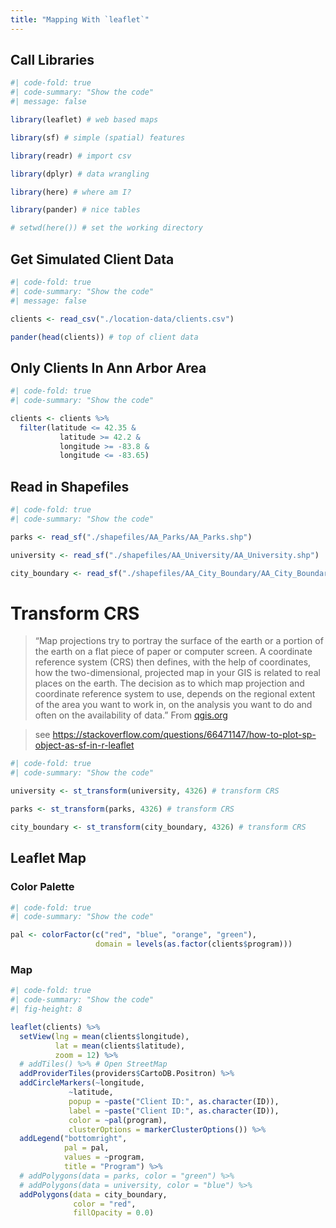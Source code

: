 ```yaml
---
title: "Mapping With `leaflet`"
---
```


## Call Libraries {#sec-leaflet}

```r
#| code-fold: true
#| code-summary: "Show the code"
#| message: false

library(leaflet) # web based maps

library(sf) # simple (spatial) features

library(readr) # import csv

library(dplyr) # data wrangling

library(here) # where am I?

library(pander) # nice tables

# setwd(here()) # set the working directory

```

## Get Simulated Client Data

```r
#| code-fold: true
#| code-summary: "Show the code"
#| message: false

clients <- read_csv("./location-data/clients.csv")

pander(head(clients)) # top of client data

```

## Only Clients In Ann Arbor Area

```r
#| code-fold: true
#| code-summary: "Show the code"

clients <- clients %>% 
  filter(latitude <= 42.35 &
           latitude >= 42.2 &
           longitude >= -83.8 &
           longitude <= -83.65)

```

## Read in Shapefiles

```r
#| code-fold: true
#| code-summary: "Show the code"

parks <- read_sf("./shapefiles/AA_Parks/AA_Parks.shp")

university <- read_sf("./shapefiles/AA_University/AA_University.shp")

city_boundary <- read_sf("./shapefiles/AA_City_Boundary/AA_City_Boundary.shp")

```

# Transform CRS

> "Map projections try to portray the surface of the earth or a portion of the earth on a flat piece of paper or computer screen. A coordinate reference system (CRS) then defines, with the help of coordinates, how the two-dimensional, projected map in your GIS is related to real places on the earth. The decision as to which map projection and coordinate reference system to use, depends on the regional extent of the area you want to work in, on the analysis you want to do and often on the availability of data." From [qgis.org](https://docs.qgis.org/2.8/en/docs/gentle_gis_introduction/coordinate_reference_systems.html)


> see [https://stackoverflow.com/questions/66471147/how-to-plot-sp-object-as-sf-in-r-leaflet](https://stackoverflow.com/questions/66471147/how-to-plot-sp-object-as-sf-in-r-leaflet)

```r
#| code-fold: true
#| code-summary: "Show the code"

university <- st_transform(university, 4326) # transform CRS

parks <- st_transform(parks, 4326) # transform CRS

city_boundary <- st_transform(city_boundary, 4326) # transform CRS

```

## Leaflet Map

### Color Palette

```r
#| code-fold: true
#| code-summary: "Show the code"

pal <- colorFactor(c("red", "blue", "orange", "green"), 
                   domain = levels(as.factor(clients$program)))

```

### Map

```r
#| code-fold: true
#| code-summary: "Show the code"
#| fig-height: 8

leaflet(clients) %>%
  setView(lng = mean(clients$longitude), 
          lat = mean(clients$latitude), 
          zoom = 12) %>% 
  # addTiles() %>% # Open StreetMap
  addProviderTiles(providers$CartoDB.Positron) %>%
  addCircleMarkers(~longitude, 
             ~latitude, 
             popup = ~paste("Client ID:", as.character(ID)), 
             label = ~paste("Client ID:", as.character(ID)),
             color = ~pal(program),
             clusterOptions = markerClusterOptions()) %>%
  addLegend("bottomright", 
            pal = pal, 
            values = ~program,
            title = "Program") %>%
  # addPolygons(data = parks, color = "green") %>%
  # addPolygons(data = university, color = "blue") %>%
  addPolygons(data = city_boundary, 
              color = "red",
              fillOpacity = 0.0)

```







